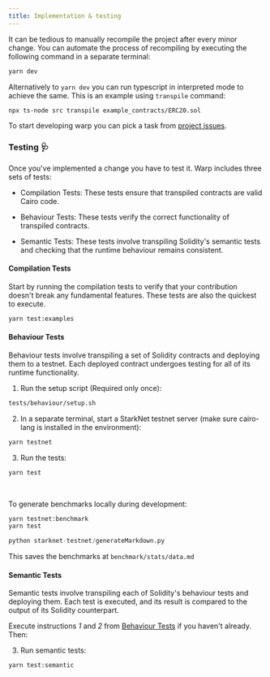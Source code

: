 ```yaml
---
title: Implementation & testing
---
```


It can be tedious to manually recompile the project after every minor change. You can automate the process of recompiling by executing the following command in a separate terminal:

```bash
yarn dev
```

Alternatively to `yarn dev` you can run typescript in interpreted mode to achieve the same. This is an example using `transpile` command:

```bash
npx ts-node src transpile example_contracts/ERC20.sol
```

To start developing warp you can pick a task from [project issues](https://github.com/NethermindEth/warp/issues).

### Testing :stethoscope:

Once you've implemented a change you have to test it. Warp includes three sets of tests:

- Compilation Tests: These tests ensure that transpiled contracts are valid Cairo code.

- Behaviour Tests: These tests verify the correct functionality of transpiled contracts.

- Semantic Tests: These tests involve transpiling Solidity's semantic tests and checking that the runtime behaviour remains consistent.

#### Compilation Tests

Start by running the compilation tests to verify that your contribution doesn't break any fundamental features. These tests are also the quickest to execute.

```bash
yarn test:examples
```

#### Behaviour Tests

Behaviour tests involve transpiling a set of Solidity contracts and deploying them to a testnet. Each deployed contract undergoes testing for all of its runtime functionality.

1. Run the setup script (Required only once):

```bash
tests/behaviour/setup.sh
```

2. In a separate terminal, start a StarkNet testnet server (make sure cairo-lang is installed in the environment):

```bash
yarn testnet
```

3. Run the tests:

```bash
yarn test
```

<br>

To generate benchmarks locally during development:

```bash
yarn testnet:benchmark
yarn test
```

```python
python starknet-testnet/generateMarkdown.py
```

This saves the benchmarks at `benchmark/stats/data.md`

#### Semantic Tests

Semantic tests involve transpiling each of Solidity's behaviour tests and deploying them. Each test is executed, and its result is compared to the output of its Solidity counterpart.

Execute instructions _1_ and _2_ from [Behaviour Tests](#behaviour-tests) if you haven't already. Then:

3. Run semantic tests:

```bash
yarn test:semantic
```